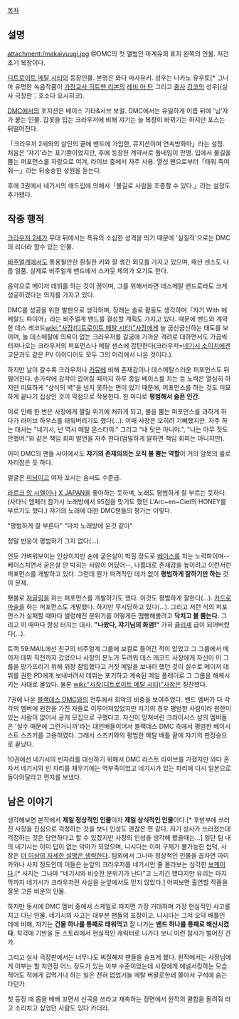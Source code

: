 [[목차]]
== 설명 ==
attachment:/makaiyuugi.jpg
@DMC의 첫 앨범인 마계유희 표지 왼쪽의 인물. 저건 초기 복장이다.

[[디트로이트 메탈 시티]]의 등장인물. 본명은 와다 마사유키. 성우는 나카노 유우토[* 그나마 유명한 녹음작품이 [[가정교사 히트맨 리본]]의 [[레비 아 탄]] 그리고 [[충사]] [[깅코]]의 성우](실사 극장판：호소다 요시히코).

[[DMC]]에서의 포지션은 베이스 기타&서브 보컬. DMC에서는 유일하게 이름 뒤에 '님'자가 붙는 인물. 갑옷을 입는 크라우저에 비해 쟈기는 늘 복장이 바뀌기는 하지만 포스는 뒤떨어진다. 

「크라우저 2세와의 살인의 끝에 밴드에 가입한, 뮤지션이며 연속방화마」라는 설정. 처음은 '쟈기'라는 표기뿐이었지만, 후에 등장한 계약서로 풀네임이 판명.
입에서 불길을 뿜는 퍼포먼스를 자랑으로 여겨, 라이브 중에서 자주 사용. 열성 팬으로부터「태워 죽여줘―」라는 뒤숭숭한 성원을 듣는다.

후에 3권에서 네기시의 애드립에 의해서「불길로 사람을 조종할 수 있다.」라는 설정도 추가됐다.
== 작중 행적 ==
[[크라우저 2세]]가 무대 뒤에서는 특유의 소심한 성격을 띄기 때문에 '실질적'으로는 DMC의 리더라 할수 있는 인물.

[[비주얼계]]에서도 통용될만한 훤칠한 키와 잘 생긴 외모를 가지고 있으며, 패션 센스도 나름 일품. 실제로 비주얼계 밴드에서 스카웃 제의가 오기도 한다.

음악으로 메이저 데뷔를 하는 것이 꿈이며, 그를 위해서라면 데스메탈 밴드로라도 크게 성공하겠다는 의지를 가지고 있다. 

DMC를 성공을 위한 발판으로 생각하며, 장래는 솔로 활동도 생각하며「쟈기 With 에메랄드 파이어」라는 비주얼계 밴드를 결성할 계획도 가지고 있다. 때문에 밴드와 계약한 데스 레코드[[wiki:"사장(디트로이트 메탈 시티)"사장]]에게 늘 굽신굽신하는 태도를 보이며, 늘 데스메탈에 의욕이 없는 크라우저를 갈굼에 가까운 격려로 대하면서도 가끔씩 터져나오는 크라우저의 퍼포먼스나 메탈 센스에 감탄한다(크라우저=[[네기시 소이치]]에겐 고문과도 같은 PV 아이디어도 모두 그의 머리에서 나온 것이다.).

하지만 날이 갈수록 크라우저나 [[카뮤]]에 비해 존재감이나 데스메탈스러운 퍼포먼스도 뒤떨어진다. 손가락에 감각이 없어질 때까지 하루 종일 베이스를 치는 등 노력은 열심히 하지만 미묘하게 "상식의 벽"을 넘지 못하는 면이 있기 때문에, 퍼포먼스를 하는 것도 미묘하게 끝나기 십상인 것이 약점으로 작용한다. 한 마디로 '''평범해서 슬픈 인간.'''

이로 인해 한 번은 사장에게 짤릴 위기에 처하게 되고, 불을 뿜는 퍼포먼스를 과하게 하다가 라이브 하우스를 태워버리기도 했다(…). 이때 사장은 오히려 기뻐했지만.
자주 하는 대사는 "네기시, 넌 역시 메탈 몬스터야." 그리고 "내 탓은 아니야.", "나는 아무 짓도 안했어."와 같은 책임 회피 발언을 자주 한다(엄밀하게 말하면 책임 회피는 아니지만).

이미 DMC의 팬들 사이에서도 '''쟈기의 존재의의는 오직 불 뿜는 역할'''이 거의 암묵의 룰로 자리잡은 듯 하다.

얼굴은 [[미남]]이고 여자 꼬시는 솜씨도 수준급.

[[라르크 앙 시엘]]이나 [[X JAPAN]]을 좋아하는 듯하며, 노래도 평범하게 잘 부르는 듯하다.(사타닉 엠페러 참가시 노래방에서 95점을 맞기도 했던 L'Arc~en~Ciel의 HONEY를 부르기도 했다.) 쟈기의 노래에 대한 DMC팬들의 평가는 이렇다.

"평범하게 잘 부른다"
"마치 노래방에 온것 같아"

정말 반응이 평범하기 그지 없다(…).

언듯 가벼워보이는 인상이지만 손에 굳은살이 박힐 정도로 [[베이스]]를 치는 노력파이며--베이스치면서 굳은살 안 박히는 사람이 어딨어--, 나름대로 존재감을 높이려고 이런저런 퍼포먼스를 개발하고 있다. 그런데 뭔가 파격적인 데가 없이 '''평범하게 잘하기만 하는''' 것이 문제.

횃불로 [[저글링]]을 하는 퍼포먼스를 개발하기도 했다. 이것도 평범하게 잘한다(…). [[카드]]로 [[마술]]을 하는 퍼포먼스도 개발했다. 하지만 무시당하고 있다(…). 그리고 저런 식의 퍼포먼스가 실패할 때마다 썰렁해진 분위기를 어떻게든 땜빵해볼려고 '''닥치고 불 뿜는다.''' 그리고 이 때마다 항상 터지는 대사. '''"나왔다, 쟈기님의 화염!"'''
가히 [[클리셰]] 급이 되어버렸다(…).

트랙 59:MAIL에선 친구의 비주얼계 그룹에 보컬로 들어간 적이 있었고 그 그룹에서 메이저 데뷔 직전까지 갔었으나 사장의 분노가 두려워 데스 레코드 사장에게 자신이 이 그룹을 망가뜨리기 위해 위장 잠입했다고 거짓 메일을 보내려 했던 것이 실수로 메이저 데뷔를 권한 PD에게 보내버려서 데뷔는 포기하고 계속된 메일 플레이로 그 그룹을 해체시키는 사태로 몰았다. 물론 [[wiki:"사장(디트로이트 메탈 시티)"사장]]은 칭찬했다.

7권에 나온 [[블랙데스 DMC]]와의 전투에서 최악의 비중을 보여주었다.
밴드 멤버가 다 각각의 멤버에 원한을 가진 자들로 이루어져있었지만 쟈기의 경우 평범한 사람이라 원한이 있는 사람이 없어서 공개 모집으로 구했다고. 자신이 망쳐버린 크라이시스 샴의 멤버들은 '실수 때문에 그런거니까'라는 대인배들이어서 블랙데스 DMC 측에서 평범한 베이시스트 스즈키를 고용하였다. 그래서 스즈키와의 평범한 메탈 배틀 끝에 쟈기의 판정승으로 끝났다.

10권에선 네기시의 빈자리를 대신하기 위해서 DMC 라스트 라이브를 가졌지만 와다 혼자서 네기시의 빈 자리를 채우기에는 역부족이었고 네기시가 있는 파리에 다시 일본으로 돌아와달라고 편지를 보냈다.

== 남은 이야기 ==
생각해보면 본작에서 '''제일 정상적인 인물'''이자 '''제일 상식적인 인물'''이다.[* 후반부에 쓰러진 사장을 진심으로 걱정하는 것을 보니 인성도 괜찮은 편 같다. 자기 상사가 쓰러졌는데 걱정하는 것은 당연하다고 할 수 있겠지만 사장의 인성을 생각해 봤을때는...] 일단 팀 내의 네기시는 이미 답이 없는 악마가 되었으며, 니시다는 이미 구제가 불가능한 씹덕, 사장은 [[더 이상의 자세한 설명은 생략한다]]. 팀외에서 그나마 정상적인 인물을 꼽자면 아이카와나 사지 정도인데 이들은 눈앞의 크라우저를 네기시인 줄 몰라보는 심각한 [[보케]]이다.[* 사지는 그나마 "네기시와 비슷한 분위기가 난다"고 느끼긴 했다지만 유리는 마지막까지 네기시가 크라우저란 사실을 눈앞에서도 믿지 않았다.] 어찌보면 출연할 작품을 잘못 고른 비운의 인물.

하지만 동시에 DMC 멤버 중에서 스케일로 따지면 가장 거대하며 가장 현실적인 사고를 치고 다닌 인물. 네기시의 사고는 대부분 팬들의 포장이고, 니시다는 그저 오덕 배틀인 데에 비해, 쟈기는 '''건물 하나를 통째로 태워먹고''' 잘 나가는 '''밴드 하나를 통째로 해산시켰다'''. 착각에 기반을 둔 스토리에서 현실적인 캐릭터로 나가다 보니 이런 참사가 벌어진 건가.

그리고 실사 극장판에서는 너무나도 찌질해져 팬들을 슬프게 했다. 원작에서는 사장님에게 아부는 할 지언정 어느 정도가 있는 아부 수준이었는데 사장에게 애널서킹하는 모습. 적어도 적에게 겁먹거나 하는 일은 전혀 없었거늘 메탈 버팔로한테 쫄아서 구석에 숨는다던가.

첫 등장 때 몸을 배배 꼬면서 신곡을 쓰라고 재촉하는 장면에서 원작의 쿨함을 돌려줘 라고 소리치고 싶었던 사람도 있다 카더라.
